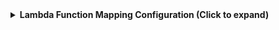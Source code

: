 <details>
<summary><b>Lambda Function Mapping Configuration (Click to expand)</b></summary>

```yaml showLineNumbers
resources:
  - kind: AWS::Lambda::Function
    selector:
      query: 'true'
    port:
      entity:
        mappings:
          identifier: .Properties.FunctionArn
          title: .Properties.FunctionName
          blueprint: '"lambdaFunction"'
          properties:
            FunctionName: .Properties.FunctionName
            FunctionArn: .Properties.FunctionArn
            Runtime: .Properties.Runtime
            Handler: .Properties.Handler
            MemorySize: .Properties.MemorySize
            Timeout: .Properties.Timeout
            State: .Properties.State
            LastModified: .Properties.LastModified
          relations:
            account: .__ExtraContext.AccountId
```

</details>
